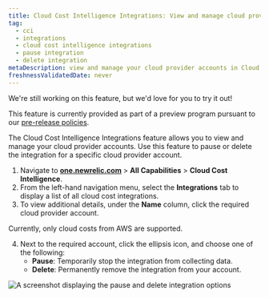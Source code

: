 ```yaml
---
title: Cloud Cost Intelligence Integrations: View and manage cloud provider accounts
tag:
  - cci
  - integrations
  - cloud cost intelligence integrations
  - pause integration
  - delete integration
metaDescription: view and manage your cloud provider accounts in Cloud Cost Intelligence. Learn how to pause or delete integrations for specific cloud provider accounts.
freshnessValidatedDate: never
---
```

<Callout title="preview">
  We're still working on this feature, but we'd love for you to try it out!

  This feature is currently provided as part of a preview program pursuant to our [pre-release policies](/docs/licenses/license-information/referenced-policies/new-relic-pre-release-policy).
</Callout>

The Cloud Cost Intelligence Integrations feature allows you to view and manage your cloud provider accounts. Use this feature to pause or delete the integration for a specific cloud provider account.

1. Navigate to <DNT>[**one.newrelic.com**](https://one.newrelic.com) > **All Capabilities** > **Cloud Cost Intelligence**</DNT>.
2. From the left-hand navigation menu, select the **Integrations** tab to display a list of all cloud cost integrations.
3. To view additional details, under the **Name** column, click the required cloud provider account.

  <Callout variant="important">
  Currently, only cloud costs from AWS are supported.
  </Callout>

4. Next to the required account, click the ellipsis icon, and choose one of the following:
    - **Pause**: Temporarily stop the integration from collecting data.
    - **Delete**: Permanently remove the integration from your account.

<img
  title="Pause and delete integration"
  alt="A screenshot displaying the pause and delete integration options"
  src="/images/pause-delete-cci.webp"
/>